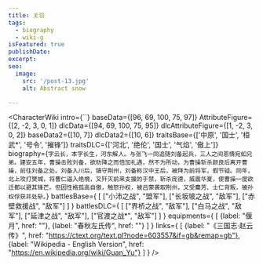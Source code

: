 ```yaml
---
title: 关羽
tags:
  - biography
  - wiki-g
isFeatured: true
publishDate: 
excerpt: 
seo:
  image:
    src: '/post-13.jpg'
    alt: Abstract snow

---
```



<CharacterWiki
  intro={``}
  baseData={[96, 69, 100, 75, 97]}
  AttributeFigure={[2, -2, 3, 0, 1]}
  dlcData={[94, 69, 100, 75, 95]}
  dlcAttributeFigure={[1, -2, 3, 0, 2]}
  baseData2={[10, 7]}
  dlcData2={[10, 6]}
  traitsBase={['中原', '国士', '桓武*', '号令', '摧锋']}
  traitsDLC={['河北', '绝伦', '国士', '气焰', '傲上']}
  biography={`字云长，本字长生，河东解人。与张飞一同追随刘备起兵，三人之间恩情宛如兄弟。建安五年，曹操击败刘备，欲劝降之而倍加礼遇，然不为所动，为曹操斩杀颜良后离开曹操，前往刘备之处。刘备入川后，镇守荆州，刘备称汉中王后，被拜为前将军，假节钺。同年，北上攻打樊城，将曹仁逼入绝境，又歼灭前来支援的于禁，斩杀庞德，威震华夏，使曹操一度欲迁都以避其锋芒。但因性格孤高自傲，触怒孙权，被吕蒙袭取荆州，又受麋芳、士仁背叛，被孙权俘获并处斩。`}
  battlesBase={
    [
      ["小沛之战", "盟军"],
      ["长坂坡之战", "敌军"],
      ["赤壁救援战", "敌军"]
    ]
  }
  battlesDLC={
    [
      ["界桥之战", "敌军"],
      ["白马之战", "敌军"],
      ["延津之战", "敌军"],
      ["官渡之战*", "敌军"]
    ]
  }
  equipments={
    [
      {label: "偃月", href: ""},
      {label: "春秋左氏传", href: ""}
    ]
  }
  links={
    [
      {label: "《三国志·赵云传》", href: "https://ctext.org/text.pl?node=603557&if=gb&remap=gb"},
      {label: "Wikipedia - English Version", href: "https://en.wikipedia.org/wiki/Guan_Yu"}
    ]
  }
/>
